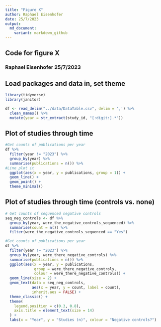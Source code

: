 ```yaml
---
title: "Figure X"
author: Raphael Eisenhofer
date: 25/7/2023
output:
  md_document:
    variant: markdown_github
---
```


## Code for figure X

### Raphael Eisenhofer 25/7/2023

## Load packages and data in, set theme
```r
library(tidyverse)
library(janitor)

df <- read_delim("../data/DataTable.csv", delim = ',') %>%
  clean_names() %>%
  mutate(year = str_extract(study_id, "[:digit:].*"))

```


## Plot of studies through time
```r
#Get counts of publications per year
df %>%
  filter(year != "2023") %>%
  group_by(year) %>%
  summarise(publications = n()) %>%
#Line plot it
  ggplot(aes(x = year, y = publications, group = 1)) +
  geom_line() +
  geom_point() +
  theme_minimal()

```
## Plot of studies through time (controls vs. none)
```r
# Get counts of sequenced negative controls
seq_neg_controls <- df %>%
  group_by(year, were_the_negative_controls_sequenced) %>%
  summarise(count = n()) %>%
  filter(were_the_negative_controls_sequenced == "Yes")

#Get counts of publications per year
df %>%
  filter(year != "2023") %>%
  group_by(year, were_there_negative_controls) %>%
  summarise(publications = n()) %>%
  ggplot(aes(x = year, y = publications, 
             group = were_there_negative_controls, 
             colour = were_there_negative_controls)) +
  geom_line(size = 2) +
  geom_text(data = seq_neg_controls, 
            aes(x = year, y = count, label = count), 
            inherit.aes = FALSE) +
  theme_classic() +
  theme(
    legend.position = c(0.3, 0.8),
    axis.title = element_text(size = 14)
  ) +
  labs(x = "Year", y = "Studies (n)", colour = "Negative controls?")


```
